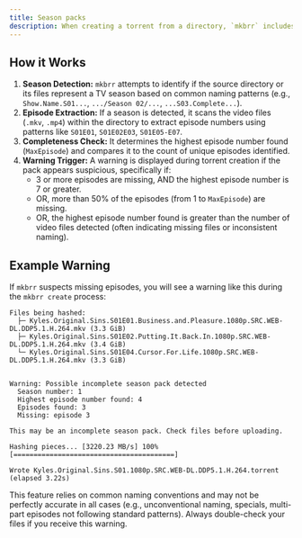 ```yaml
---
title: Season packs
description: When creating a torrent from a directory, `mkbrr` includes a feature to help detect potentially incomplete TV season packs.
---
```


## How it Works

1.  **Season Detection:** `mkbrr` attempts to identify if the source directory or its files represent a TV season based on common naming patterns (e.g., `Show.Name.S01...`, `.../Season 02/...`, `...S03.Complete...`).
2.  **Episode Extraction:** If a season is detected, it scans the video files (`.mkv`, `.mp4`) within the directory to extract episode numbers using patterns like `S01E01`, `S01E02E03`, `S01E05-E07`.
3.  **Completeness Check:** It determines the highest episode number found (`MaxEpisode`) and compares it to the count of unique episodes identified.
4.  **Warning Trigger:** A warning is displayed during torrent creation if the pack appears suspicious, specifically if:
    *   3 or more episodes are missing, AND the highest episode number is 7 or greater.
    *   OR, more than 50% of the episodes (from 1 to `MaxEpisode`) are missing.
    *   OR, the highest episode number found is greater than the number of video files detected (often indicating missing files or inconsistent naming).

## Example Warning

If `mkbrr` suspects missing episodes, you will see a warning like this during the `mkbrr create` process:

```plaintext
Files being hashed:
  ├─ Kyles.Original.Sins.S01E01.Business.and.Pleasure.1080p.SRC.WEB-DL.DDP5.1.H.264.mkv (3.3 GiB)
  ├─ Kyles.Original.Sins.S01E02.Putting.It.Back.In.1080p.SRC.WEB-DL.DDP5.1.H.264.mkv (3.4 GiB)
  └─ Kyles.Original.Sins.S01E04.Cursor.For.Life.1080p.SRC.WEB-DL.DDP5.1.H.264.mkv (3.3 GiB)


Warning: Possible incomplete season pack detected
  Season number: 1
  Highest episode number found: 4
  Episodes found: 3
  Missing: episode 3

This may be an incomplete season pack. Check files before uploading.

Hashing pieces... [3220.23 MB/s] 100% [========================================]

Wrote Kyles.Original.Sins.S01.1080p.SRC.WEB-DL.DDP5.1.H.264.torrent (elapsed 3.22s)
```

<Warning>
This feature relies on common naming conventions and may not be perfectly accurate in all cases (e.g., unconventional naming, specials, multi-part episodes not following standard patterns). Always double-check your files if you receive this warning.
</Warning>
